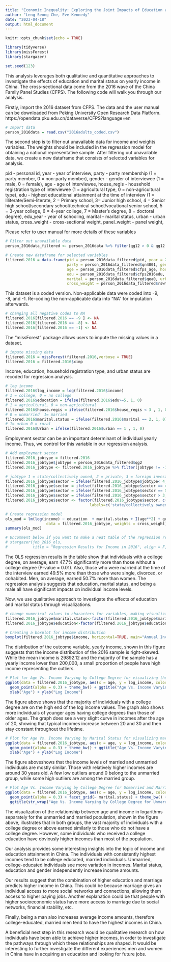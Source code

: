 ```yaml
---
title: "Economic Inequality: Exploring the Joint Impacts of Education and Marriage"
author: "Leng Seong Che, Eve Kennedy"
date: "2023-04-18"
output: html_document
---
```


```r
knitr::opts_chunk$set(echo = TRUE)

library(tidyverse)
library(missForest)
library(stargazer)

set.seed(123)
```

This analysis leverages both qualitative and quantitative approaches to investigate the effects of education and marital status on yearly income in China. The cross-sectional data come from the 2016 wave of the China Family Panel Studies (CFPS). The following code will walk you through our analysis.

Firstly, import the 2016 dataset from CFPS. The data and the user manual can be downloaded from Peking University Open Research Data Platform.
https://opendata.pku.edu.cn/dataverse/CFPS?language=en

```r
# Import data
person_2016data = read.csv("2016adults_coded.csv")

```

The second step is to filter out unavailable data for income and weights variables. The weights should be included in the regression model for obtaining a national representative sample. After filtering out unavailable data, we create a new dataframe that consists of selected variables for analysis. 

pid - personal id,
year - year of interview,
party - party membership (1 = party member, 0 = non-party member),
gender - gender of interviewee (1 = male, 0 = female),
age - age of interviewee,
house_regis - household registration type of interviewee (1 = agricultural type, 0 = non-agricultural type),
edu - highest educational attainment at the time of interview (1 = Illiterate/Semi-literate, 2 = Primary school, 3= Junior high school, 4 = Senior high school/secondary school/technical school/vocational senior school, 5 = 3-year college, 6 = 4-year college, 7 = Master's degree, 8 = doctoral degree),
edu_year - year of schooling,
marital - marital status, 
urban - urban status,
cross_weight - cross-sectional weight,
panel_weight - panel weight, 

Please refer to user manual for more details of these variables

```r
# Filter out unavailable data
person_2016data_filtered <- person_2016data %>% filter(qg12 > 0 & qg12 != 'NA' & qn4001 >= 0 & rswt_natcs16!= 'NA' & rswt_natpn1016!= 'NA')

# Create new dataframe for selected variables
filtered.2016 = data.frame(pid = person_2016data_filtered$pid, year = 2016, income = person_2016data_filtered$qg12, 
                           party = person_2016data_filtered$qn4001, gender = person_2016data_filtered$cfps_gender, 
                           age = person_2016data_filtered$cfps_age, house_regis = person_2016data_filtered$pa301, 
                           edu = person_2016data_filtered$cfps2016edu, edu_year = person_2016data_filtered$cfps2016eduy_im,
                           marital = person_2016data_filtered$qea0, urban = person_2016data_filtered$urban16,
                           cross_weight = person_2016data_filtered$rswt_natcs16, panel_weight = person_2016data_filtered$rswt_natpn1016)
```

This dataset is a coded version. Non-applicable data were coded into -9, -8, and -1. Re-coding the non-applicable data into "NA" for imputation afterwards. 

```r
# changing all negative codes to NA
filtered.2016[filtered.2016 == -9 ] <- NA
filtered.2016[filtered.2016 == -8] <- NA
filtered.2016[filtered.2016 == -1] <- NA
```

The "missForest" package allows users to impute the missing values in a dataset. 

```r
# impute missing data
filtered.2016 = missForest(filtered.2016,verbose = TRUE)
filtered.2016 = filtered.2016$ximp
```

Income, education, household registration type, and urban status are recoded for regression analysis. 

```r
# log income
filtered.2016$log_income = log(filtered.2016$income)
# 1 = college, 0 = no college
filtered.2016$education = ifelse(filtered.2016$edu>=5, 1, 0)
# 1 = agricultural, 0 = non-agricultural
filtered.2016$house.regis = ifelse(filtered.2016$house_regis < 3 , 1, 0)
# 0 = unmarried  1= married
filtered.2016$marital.status = ifelse(filtered.2016$marital == 2, 1, 0)
# 1= urban 0 = rural
filtered.2016$Urban = ifelse(filtered.2016$urban == 1 , 1, 0)
```

Employment sector can be an important determinant of individual yearly income. Thus, we control for this variable in our regression analysis.

```r
# Add employment sector
filtered.2016_jobtype = filtered.2016
filtered.2016_jobtype$jobtype = person_2016data_filtered$qg2
filtered.2016_jobtype <- filtered.2016_jobtype %>% filter(jobtype != -1 & jobtype != 9)

# jobtype 1 = state/collectively owned, 2 = private, 3 = foreign invested, 4 = other
filtered.2016_jobtype$sector = ifelse(filtered.2016_jobtype$jobtype< 4, 1, filtered.2016_jobtype$jobtype)
filtered.2016_jobtype$sector = ifelse(filtered.2016_jobtype$sector == 4, 2, filtered.2016_jobtype$sector)
filtered.2016_jobtype$sector = ifelse(filtered.2016_jobtype$sector == 5, 3, filtered.2016_jobtype$sector)
filtered.2016_jobtype$sector = ifelse(filtered.2016_jobtype$sector > 3, 4, filtered.2016_jobtype$sector)
filtered.2016_jobtype$sector <- factor(filtered.2016_jobtype$sector, c(1,2,3,4), 
                                     labels=c('state/collectively owned', 'private', 'foreign','other ownership'))

```

```r
# Create regression model
ols_mod = lm(log(income) ~ education  + marital.status + I(age**2) + gender + house.regis + Urban + sector , 
                  data = filtered.2016_jobtype, weights = cross_weight)
summary(ols_mod)

# Uncomment below if you want to make a neat table of the regression results
# stargazer(job_2016_ols,
#           title = "Regression Results for Income in 2016", align = F, type = "text", no.space = TRUE, out = "poster_reg.html")
```

The OLS regression results in the table show that individuals with a college degree, on average, earn 47.7% significantly more than those without a college degree (P-value = 0.01). Also, those who were married at the time of the interview earned 49.5% more than those who were single, divorced, or cohabited. Men, on average, earned 50.7% more than women.  The regression analysis suggests that education, marital status, and being a male all have significant impacts on individual income levels.

Now, we use qualitative approach to investigate the effects of education and marital status through visualizations.  

```r
# change numerical values to characters for variables, making visualization more readable
filtered.2016_jobtype$marital.status<-factor(filtered.2016_jobtype$marital.status, c(0,1), labels=c('Unmarried', 'Married'))
filtered.2016_jobtype$education<-factor(filtered.2016_jobtype$education, c(0,1), labels=c('No College', 'College'))
```

```r
# Creating a boxplot for income distribution 
boxplot(filtered.2016_jobtype$income, horizontal=TRUE, main="Annual Income Distribution in 2016")
```

The distribution of the outcome variable, yearly income, shown in this figure suggests that the income distribution of the 2016 sample is right-skewed.  While the mean income is 29892.12 and the majority of the sample has a yearly income lower than 200,000, a small proportion of people have high income representing the outliers. 

```r
# Plot for Age Vs. Income Varying by College Degree for visualizing the education effect
ggplot(data = filtered.2016_jobtype, aes(x = age, y = log_income, color = education)) +
  geom_point(alpha = 0.3) + theme_bw() + ggtitle("Age Vs. Income Varying by College Degree") +
  xlab("Age") + ylab("Log Income")
```

The figure above shows that the majority of individuals with a college degree are on the high end of the log income values. The graph also shows more individuals of younger ages having college degrees than those of older ages. The graph does see a very slight curve in incomes after the age of 20, showing that typical incomes increase between 20 and 30 and then stay constant throughout the lifetime. 

```r
# Plot for Age Vs. Income Varying by Marital Status for visualizing marriage effect
ggplot(data = filtered.2016_jobtype, aes(x = age, y = log_income, color = marital.status)) +
  geom_point(alpha = 0.3) + theme_bw() + ggtitle("Age Vs. Income Varying by Marital Status") +
  xlab("Age") + ylab("Log Income")

```

The figure aboveshows that the income levels of married and unmarried individuals are mostly similar. Those with relatively higher incomes are around 30 years old. A few low outliers around 0 belong to the unmarried group, while some high outliers are among the married group.

```r
# Plot Age Vs. Income Varying by College Degree for Unmarried and Married Individuals
ggplot(data = filtered.2016_jobtype, aes(x = age, y = log_income, color = education)) +
  geom_point(alpha = 0.3) + facet_grid(~ marital.status) + theme_bw() + xlab("Age") + ylab("Log Income") + 
  ggtitle(str_wrap("Age Vs. Income Varying by College Degree for Unmarried and Married Individuals", width = 55)) 
```

The visualization of the relationship between age and income in logarithms separately for the unmarried and married population, shown in the figure above, illustrates that in both groups, the vast majority of individuals with a college degree or above earned similarly to those who do not have a college degree. However, some individuals who received a college education have obviously higher incomes than most of the population. 

Our analysis provides some interesting insights into the topic of income and education attainment in China. The individuals with consistently highest incomes tend to be college educated, married individuals. Unmarried, college-educated individuals see more variation in incomes. Marital status, education and gender independently increase income amounts. 

Our results suggest that the combination of higher education and marriage predicts higher income in China. This could be because marriage gives an individual access to more social networks and connections, allowing them access to higher paying jobs. Another explanation could be that people with higher socioeconomic status have more access to marriage due to social networks, financial stability, etc. 

Finally, being a man also increases average income amounts, therefore college-educated, married men tend to have the highest incomes in China. 

A beneficial next step in this research would be qualitative research on how individuals have been able to achieve higher incomes, in order to investigate the pathways through which these relationships are shaped. It would be interesting to further investigate the different experiences men and women in China have in acquiring an education and looking for future jobs. 



